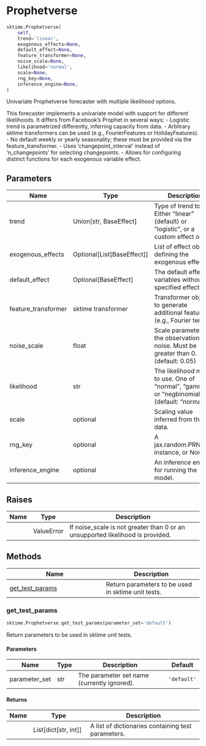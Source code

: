 # Prophetverse { #prophetverse.sktime.Prophetverse }

```python
sktime.Prophetverse(
    self,
    trend='linear',
    exogenous_effects=None,
    default_effect=None,
    feature_transformer=None,
    noise_scale=None,
    likelihood='normal',
    scale=None,
    rng_key=None,
    inference_engine=None,
)
```

Univariate Prophetverse forecaster with multiple likelihood options.

This forecaster implements a univariate model with support for different likelihoods.
It differs from Facebook's Prophet in several ways:
  - Logistic trend is parametrized differently, inferring capacity from data.
  - Arbitrary sktime transformers can be used (e.g., FourierFeatures or HolidayFeatures).
  - No default weekly or yearly seasonality; these must be provided via the feature_transformer.
  - Uses 'changepoint_interval' instead of 'n_changepoints' for selecting changepoints.
  - Allows for configuring distinct functions for each exogenous variable effect.

## Parameters {.doc-section .doc-section-parameters}

| Name                | Type                           | Description                                                                                  | Default    |
|---------------------|--------------------------------|----------------------------------------------------------------------------------------------|------------|
| trend               | Union\[str, BaseEffect\]       | Type of trend to use. Either "linear" (default) or "logistic", or a custom effect object.    | `'linear'` |
| exogenous_effects   | Optional\[List\[BaseEffect\]\] | List of effect objects defining the exogenous effects.                                       | `None`     |
| default_effect      | Optional\[BaseEffect\]         | The default effect for variables without a specified effect.                                 | `None`     |
| feature_transformer | sktime transformer             | Transformer object to generate additional features (e.g., Fourier terms).                    | `None`     |
| noise_scale         | float                          | Scale parameter for the observation noise. Must be greater than 0. (default: 0.05)           | `None`     |
| likelihood          | str                            | The likelihood model to use. One of "normal", "gamma", or "negbinomial". (default: "normal") | `'normal'` |
| scale               | optional                       | Scaling value inferred from the data.                                                        | `None`     |
| rng_key             | optional                       | A jax.random.PRNGKey instance, or None.                                                      | `None`     |
| inference_engine    | optional                       | An inference engine for running the model.                                                   | `None`     |

## Raises {.doc-section .doc-section-raises}

| Name   | Type       | Description                                                                    |
|--------|------------|--------------------------------------------------------------------------------|
|        | ValueError | If noise_scale is not greater than 0 or an unsupported likelihood is provided. |

## Methods

| Name | Description |
| --- | --- |
| [get_test_params](#prophetverse.sktime.Prophetverse.get_test_params) | Return parameters to be used in sktime unit tests. |

### get_test_params { #prophetverse.sktime.Prophetverse.get_test_params }

```python
sktime.Prophetverse.get_test_params(parameter_set='default')
```

Return parameters to be used in sktime unit tests.

#### Parameters {.doc-section .doc-section-parameters}

| Name          | Type   | Description                                 | Default     |
|---------------|--------|---------------------------------------------|-------------|
| parameter_set | str    | The parameter set name (currently ignored). | `'default'` |

#### Returns {.doc-section .doc-section-returns}

| Name   | Type                     | Description                                        |
|--------|--------------------------|----------------------------------------------------|
|        | List\[dict\[str, int\]\] | A list of dictionaries containing test parameters. |